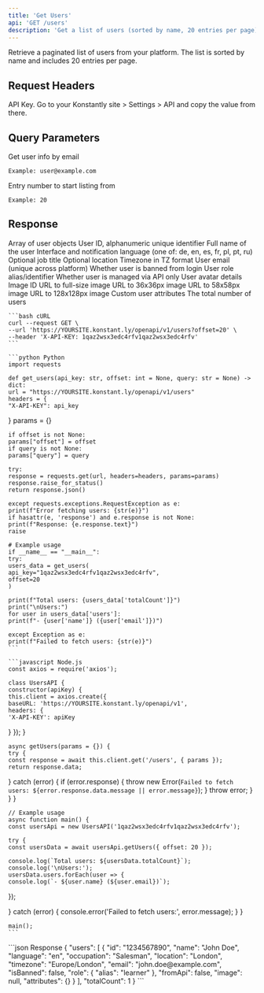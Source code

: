 ```yaml
---
title: 'Get Users'
api: 'GET /users'
description: 'Get a list of users (sorted by name, 20 entries per page)'
---
```


Retrieve a paginated list of users from your platform. The list is sorted by name and includes 20 entries per page.

## Request Headers

<ParamField header="X-API-KEY" type="string" required>
    API Key. Go to your Konstantly site > Settings > API and copy the value from there.
</ParamField>

## Query Parameters

<ParamField query="query" type="string">
    Get user info by email

    Example: user@example.com
</ParamField>

<ParamField query="offset" type="integer">
    Entry number to start listing from

    Example: 20
</ParamField>

## Response

<ResponseField name="users" type="array" required>
    Array of user objects
    <Expandable title="User object properties">
        <ResponseField name="id" type="string" required>User ID, alphanumeric unique identifier</ResponseField>
        <ResponseField name="name" type="string" required>Full name of the user</ResponseField>
        <ResponseField name="language" type="string" required>Interface and notification language (one of: de, en, es, fr, pl, pt, ru)</ResponseField>
        <ResponseField name="occupation" type="string">Optional job title</ResponseField>
        <ResponseField name="location" type="string">Optional location</ResponseField>
        <ResponseField name="timezone" type="string" required>Timezone in TZ format</ResponseField>
        <ResponseField name="email" type="string" required>User email (unique across platform)</ResponseField>
        <ResponseField name="isBanned" type="boolean" required>Whether user is banned from login</ResponseField>
        <ResponseField name="role" type="string" required>User role alias/identifier</ResponseField>
        <ResponseField name="fromApi" type="boolean" required>Whether user is managed via API only</ResponseField>
        <ResponseField name="image" type="object">
            User avatar details
            <Expandable title="Image object properties">
                <ResponseField name="id" type="integer" required>Image ID</ResponseField>
                <ResponseField name="original" type="string" required>URL to full-size image</ResponseField>
                <ResponseField name="mini" type="string" required>URL to 36x36px image</ResponseField>
                <ResponseField name="xSmall" type="string" required>URL to 58x58px image</ResponseField>
                <ResponseField name="small" type="string" required>URL to 128x128px image</ResponseField>
            </Expandable>
        </ResponseField>
        <ResponseField name="attributes" type="object">Custom user attributes</ResponseField>
    </Expandable>
</ResponseField>

<ResponseField name="totalCount" type="integer" required>
    The total number of users
</ResponseField>

<RequestExample>

    ```bash cURL
    curl --request GET \
    --url 'https://YOURSITE.konstant.ly/openapi/v1/users?offset=20' \
    --header 'X-API-KEY: 1qaz2wsx3edc4rfv1qaz2wsx3edc4rfv'
    ```

    ```python Python
    import requests

    def get_users(api_key: str, offset: int = None, query: str = None) -> dict:
    url = "https://YOURSITE.konstant.ly/openapi/v1/users"
    headers = {
    "X-API-KEY": api_key
}
    params = {}

    if offset is not None:
    params["offset"] = offset
    if query is not None:
    params["query"] = query

    try:
    response = requests.get(url, headers=headers, params=params)
    response.raise_for_status()
    return response.json()

    except requests.exceptions.RequestException as e:
    print(f"Error fetching users: {str(e)}")
    if hasattr(e, 'response') and e.response is not None:
    print(f"Response: {e.response.text}")
    raise

    # Example usage
    if __name__ == "__main__":
    try:
    users_data = get_users(
    api_key="1qaz2wsx3edc4rfv1qaz2wsx3edc4rfv",
    offset=20
    )

    print(f"Total users: {users_data['totalCount']}")
    print("\nUsers:")
    for user in users_data['users']:
    print(f"- {user['name']} ({user['email']})")

    except Exception as e:
    print(f"Failed to fetch users: {str(e)}")
    ```

    ```javascript Node.js
    const axios = require('axios');

    class UsersAPI {
    constructor(apiKey) {
    this.client = axios.create({
    baseURL: 'https://YOURSITE.konstant.ly/openapi/v1',
    headers: {
    'X-API-KEY': apiKey
}
});
}

    async getUsers(params = {}) {
    try {
    const response = await this.client.get('/users', { params });
    return response.data;
} catch (error) {
    if (error.response) {
    throw new Error(`Failed to fetch users: ${error.response.data.message || error.message}`);
}
    throw error;
}
}
}

    // Example usage
    async function main() {
    const usersApi = new UsersAPI('1qaz2wsx3edc4rfv1qaz2wsx3edc4rfv');

    try {
    const usersData = await usersApi.getUsers({ offset: 20 });

    console.log(`Total users: ${usersData.totalCount}`);
    console.log('\nUsers:');
    usersData.users.forEach(user => {
    console.log(`- ${user.name} (${user.email})`);
});

} catch (error) {
    console.error('Failed to fetch users:', error.message);
}
}

    main();
    ```

</RequestExample>

<ResponseExample>
    ```json Response
    {
        "users": [
    {
        "id": "1234567890",
        "name": "John Doe",
        "language": "en",
        "occupation": "Salesman",
        "location": "London",
        "timezone": "Europe/London",
        "email": "john.doe@example.com",
        "isBanned": false,
        "role": {
        "alias": "learner"
    },
        "fromApi": false,
        "image": null,
        "attributes": {}
    }
        ],
        "totalCount": 1
    }
    ```
</ResponseExample>